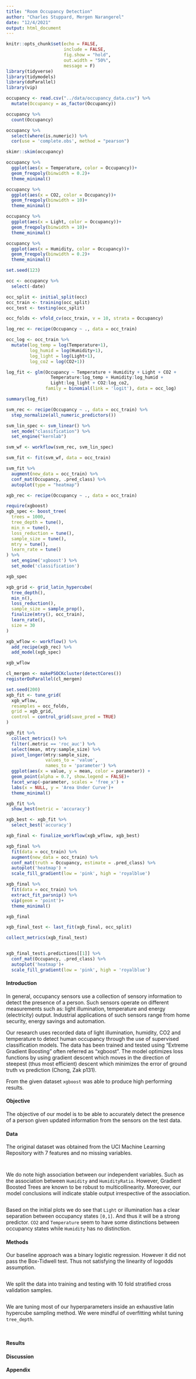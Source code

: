 ```yaml
---
title: "Room Occupancy Detection"
author: "Charles Stuppard, Mergen Narangerel"
date: "12/4/2021"
output: html_document
---
```


```r
knitr::opts_chunk$set(echo = FALSE,
                      include = FALSE,
                      fig.show = "hold",
                      out.width = "50%",
                      message = F)
library(tidyverse)
library(tidymodels)
library(doParallel)
library(vip)
```

```r
occupancy <- read.csv("../data/occupancy_data.csv") %>%
  mutate(Occupancy = as_factor(Occupancy))
```

```r
occupancy %>%
  count(Occupancy)

occupancy %>%
  select(where(is.numeric)) %>%
  cor(use = 'complete.obs', method = "pearson")
```

```r
skimr::skim(occupancy)
```

```r
occupancy %>%
  ggplot(aes(x = Temperature, color = Occupancy))+
  geom_freqpoly(binwidth = 0.2)+
  theme_minimal()

occupancy %>%
  ggplot(aes(x = CO2, color = Occupancy))+
  geom_freqpoly(binwidth = 10)+
  theme_minimal()

occupancy %>%
  ggplot(aes(x = Light, color = Occupancy))+
  geom_freqpoly(binwidth = 10)+
  theme_minimal()

occupancy %>%
  ggplot(aes(x = Humidity, color = Occupancy))+
  geom_freqpoly(binwidth = 0.2)+
  theme_minimal()
```

```r
set.seed(123)

occ <- occupancy %>%
  select(-date)

occ_split <- initial_split(occ)
occ_train <- training(occ_split)
occ_test <- testing(occ_split)

occ_folds <- vfold_cv(occ_train, v = 10, strata = Occupancy)
```

```r
log_rec <- recipe(Occupancy ~ ., data = occ_train)

occ_log <- occ_train %>%
  mutate(log_temp = log(Temperature+1),
         log_humid = log(Humidity+1),
         log_light = log(Light+1),
         log_co2 = log(CO2+1))
```

```r
log_fit <- glm(Occupancy ~ Temperature + Humidity + Light + CO2 + 
                 Temperature:log_temp + Humidity:log_humid + 
                 Light:log_light + CO2:log_co2,
               family = binomial(link = 'logit'), data = occ_log)

summary(log_fit)
```

```r
svm_rec <- recipe(Occupancy ~ ., data = occ_train) %>% 
  step_normalize(all_numeric_predictors())

```

```r
svm_lin_spec <- svm_linear() %>%
  set_mode("classification") %>%
  set_engine("kernlab")

```

```r
svm_wf <- workflow(svm_rec, svm_lin_spec) 

```

```r
svm_fit <- fit(svm_wf, data = occ_train)

```

```r
svm_fit %>%
  augment(new_data = occ_train) %>%
  conf_mat(Occupancy, .pred_class) %>%
  autoplot(type = "heatmap")
```

```r
xgb_rec <- recipe(Occupancy ~ ., data = occ_train)
```

```r
require(xgboost)
xgb_spec <- boost_tree(
  trees = 1000,
  tree_depth = tune(),
  min_n = tune(),
  loss_reduction = tune(),
  sample_size = tune(),
  mtry = tune(),
  learn_rate = tune()
) %>%
  set_engine('xgboost') %>%
  set_mode('classification')

xgb_spec
```

```r
xgb_grid <- grid_latin_hypercube(
  tree_depth(),
  min_n(),
  loss_reduction(),
  sample_size = sample_prop(),
  finalize(mtry(), occ_train),
  learn_rate(),
  size = 30
)

xgb_wflow <- workflow() %>%
  add_recipe(xgb_rec) %>%
  add_model(xgb_spec)

xgb_wflow
```

```r
cl_mergen <- makePSOCKcluster(detectCores())
registerDoParallel(cl_mergen)

set.seed(200)
xgb_fit <- tune_grid(
  xgb_wflow,
  resamples = occ_folds,
  grid = xgb_grid,
  control = control_grid(save_pred = TRUE)
)
```

```r
xgb_fit %>%
  collect_metrics() %>%
  filter(.metric == 'roc_auc') %>%
  select(mean, mtry:sample_size) %>%
  pivot_longer(mtry:sample_size,
               values_to = 'value',
               names_to = 'parameter') %>%
  ggplot(aes(x = value, y = mean, color = parameter)) +
  geom_point(alpha = 0.7, show.legend = FALSE)+
  facet_wrap(~parameter, scales = 'free_x') +
  labs(x = NULL, y = 'Area Under Curve')+
  theme_minimal()
```

```r
xgb_fit %>%
  show_best(metric = 'accuracy')

xgb_best <- xgb_fit %>%
  select_best('accuracy')

xgb_final <- finalize_workflow(xgb_wflow, xgb_best)

xgb_final %>%
  fit(data = occ_train) %>%
  augment(new_data = occ_train) %>%
  conf_mat(truth = Occupancy, estimate = .pred_class) %>%
  autoplot('heatmap') +
  scale_fill_gradient(low = 'pink', high = 'royalblue')

xgb_final %>%
  fit(data = occ_train) %>%
  extract_fit_parsnip() %>%
  vip(geom = 'point')+
  theme_minimal()

xgb_final
```

```r
xgb_final_test <- last_fit(xgb_final, occ_split)
```

```r
collect_metrics(xgb_final_test)


xgb_final_test$.predictions[[1]] %>%
  conf_mat(Occupancy, .pred_class) %>%
  autoplot('heatmap')+
  scale_fill_gradient(low = 'pink', high = 'royalblue')
```


#### **Introduction**

In general, occupancy sensors use a collection of sensory information to detect 
the presence of a person. Such sensors operate on different measurements such 
as: light illumination, temperature and energy (electricity) output. 
Industrial applications of such sensors range from home security, 
energy savings and automation. 

Our research uses recorded data of light illumination, humidity, CO2 and 
temperature to detect human occupancy through the use of supervised 
classification models. The data has been trained and tested using 
“Extreme Gradient Boosting” often referred as “xgboost”. 
The model optimizes loss functions by using gradient descent which moves in 
the direction of steepest (thus most efficient) descent which minimizes the 
error of ground truth vs prediction (Chong, Zak p131). 

From the given dataset `xgboost` was able to produce high performing results.

#### **Objective**

The objective of our model is to be able to accurately detect the presence of a
person given updated information from the sensors on the test data. 

#### **Data**

The original dataset was obtained from the UCI Machine Learning Repository with
7 features and no missing variables. 

```r

```

```r

```


We do note high association between our independent variables. Such as the 
association between `Humidity` and `HumidityRatio`. However, Gradient Boosted
Trees are known to be robust to multicollinearity. Moreover, our model 
conclusions will indicate stable output irrespective of the association. 

```r

```


Based on the initial plots we do see that `Light` or illumination has a clear
separation between occupancy states `[0,1]`. And thus it will be a strong 
predictor. `CO2` and `Temperature` seem to have some distinctions between 
occupancy states while `Humidity` has no distinction. 


#### **Methods**

Our baseline approach was a binary logistic regression. However it did not
pass the Box-Tidwell test. Thus not satisfying the linearity of logodds \
assumption. 

```r

```


We split the data into training and testing with 10 fold stratified cross
validation samples.

```r

```


We are tuning most of our hyperparameters inside an exhaustive latin hypercube
sampling method. We were mindful of overfitting whilst tuning `tree_depth`. 


```r

```


```r

```


#### **Results**



#### **Discussion**



#### **Appendix**

```r

```
